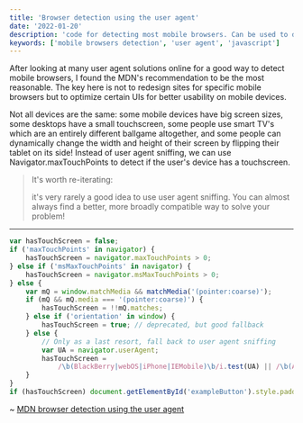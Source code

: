 ```yaml
---
title: 'Browser detection using the user agent'
date: '2022-01-20'
description: 'code for detecting most mobile browsers. Can be used to display mobile-specific UI instead of web UI'
keywords: ['mobile browsers detection', 'user agent', 'javascript']
---
```


After looking at many user agent solutions online for a good way to detect mobile browsers, I found the MDN's recommendation to be the most reasonable. The key here is not to redesign sites for specific mobile browsers but to optimize certain UIs for better usability on mobile devices.

Not all devices are the same: some mobile devices have big screen sizes, some desktops have a small touchscreen, some people use smart TV's which are an entirely different ballgame altogether, and some people can dynamically change the width and height of their screen by flipping their tablet on its side! Instead of user agent sniffing, we can use Navigator.maxTouchPoints to detect if the user's device has a touchscreen.

> It's worth re-iterating:
>
> it's very rarely a good idea to use user agent sniffing. You can almost always find a better, more broadly compatible way to solve your problem!

---

```javascript
var hasTouchScreen = false;
if ('maxTouchPoints' in navigator) {
	hasTouchScreen = navigator.maxTouchPoints > 0;
} else if ('msMaxTouchPoints' in navigator) {
	hasTouchScreen = navigator.msMaxTouchPoints > 0;
} else {
	var mQ = window.matchMedia && matchMedia('(pointer:coarse)');
	if (mQ && mQ.media === '(pointer:coarse)') {
		hasTouchScreen = !!mQ.matches;
	} else if ('orientation' in window) {
		hasTouchScreen = true; // deprecated, but good fallback
	} else {
		// Only as a last resort, fall back to user agent sniffing
		var UA = navigator.userAgent;
		hasTouchScreen =
			/\b(BlackBerry|webOS|iPhone|IEMobile)\b/i.test(UA) || /\b(Android|Windows Phone|iPad|iPod)\b/i.test(UA);
	}
}
if (hasTouchScreen) document.getElementById('exampleButton').style.padding = '1em';
```

~ [MDN browser detection using the user agent](https://developer.mozilla.org/en-US/docs/Web/HTTP/Browser_detection_using_the_user_agent)
